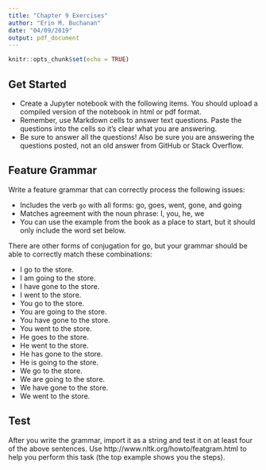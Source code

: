```yaml
---
title: "Chapter 9 Exercises"
author: "Erin M. Buchanan"
date: "04/09/2019"
output: pdf_document
---
```


```r
knitr::opts_chunk$set(echo = TRUE)
```

## Get Started

- Create a Jupyter notebook with the following items. You should upload a compiled version of the notebook in html or pdf format.
- Remember, use Markdown cells to answer text questions. Paste the questions into the cells so it's clear what you are answering.
- Be sure to answer all the questions! Also be sure you are answering the questions posted, not an old answer from GitHub or Stack Overflow.

## Feature Grammar

Write a feature grammar that can correctly process the following issues:

- Includes the verb `go` with all forms: go, goes, went, gone, and going
- Matches agreement with the noun phrase: I, you, he, we
- You can use the example from the book as a place to start, but it should only include the word set below.

There are other forms of conjugation for go, but your grammar should be able to correctly match these combinations: 

- I go to the store.
- I am going to the store. 
- I have gone to the store.
- I went to the store.
- You go to the store.
- You are going to the store.
- You have gone to the store.
- You went to the store. 
- He goes to the store.
- He went to the store. 
- He has gone to the store. 
- He is going to the store. 
- We go to the store. 
- We are going to the store. 
- We have gone to the store.
- We went to the store. 

## Test

After you write the grammar, import it as a string and test it on at least four of the above sentences. Use http://www.nltk.org/howto/featgram.html to help you perform this task (the top example shows you the steps). 
